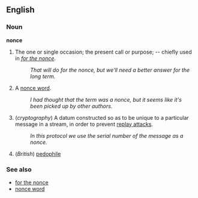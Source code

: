 ==English==

===Noun===
'''nonce'''

# {{dated}} The one or single occasion; the present call or purpose; -- chiefly used in ''[[for the nonce]]''.
#: ''That will do for the nonce, but we'll need a better answer for the long term.''
# {{lex}} A [[nonce word]].
#: ''I had thought that the term was a nonce, but it seems like it's been picked up by other authors.''
# (''cryptography'') A datum constructed so as to be unique to a particular message in a stream, in order to prevent [[replay attack]]s.
#: ''In this protocol we use the serial number of the message as a nonce.''
# (''British'') [[pedophile]]

===See also===
*[[for the nonce]]
*[[nonce word]]